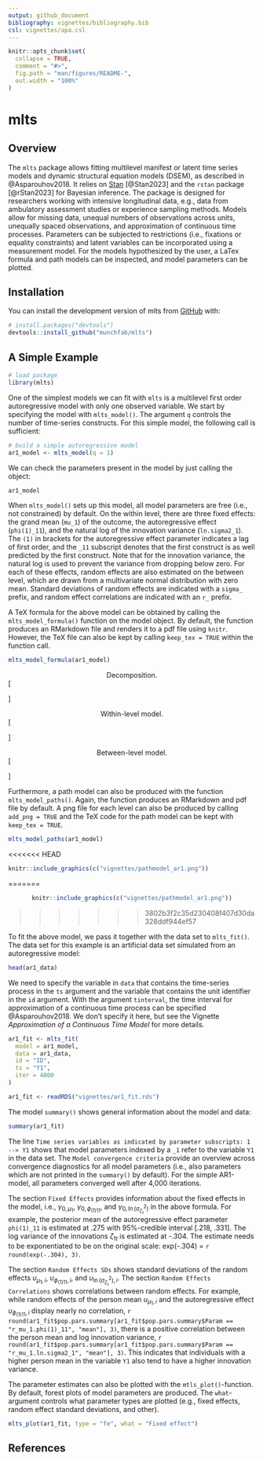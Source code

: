 ```yaml
---
output: github_document
bibliography: vignettes/bibliography.bib
csl: vignettes/apa.csl
---
```


<!-- README.md is generated from README.Rmd. Please edit that file -->

```r
knitr::opts_chunk$set(
  collapse = TRUE,
  comment = "#>",
  fig.path = "man/figures/README-",
  out.width = "100%"
)
```

# mlts

<!-- badges: start -->
<!-- badges: end -->

## Overview

The `mlts` package allows fitting multilevel manifest or latent time series models and dynamic structural equation models (DSEM), as described in @Asparouhov2018. It relies on [Stan](https://mc-stan.org) [@Stan2023] and the `rstan` package [@rStan2023] for Bayesian inference. The package is designed for researchers working with intensive longitudinal data, e.g., data from ambulatory assessment studies or experience sampling methods. Models allow for missing data, unequal numbers of observations across units, unequally spaced observations, and approximation of continuous time processes. Parameters can be subjected to restrictions (i.e., fixations or equality constraints) and latent variables can be incorporated using a measurement model. For the models hypothesized by the user, a LaTex formula and path models can be inspected, and model parameters can be plotted.

## Installation

You can install the development version of mlts from [GitHub](https://github.com/) with:

``` r
# install.packages("devtools")
devtools::install_github("munchfab/mlts")
```

## A Simple Example

```r
# load package
library(mlts)
```

One of the simplest models we can fit with `mlts` is a multilevel first order autoregressive model with only one observed variable. We start by specifying the model with `mlts_model()`. The argument `q` controls the number of time-series constructs. For this simple model, the following call is sufficient:

```r
# build a simple autoregressive model
ar1_model <- mlts_model(q = 1)
```

We can check the parameters present in the model by just calling the object:

```r
ar1_model
```

When `mlts_model()` sets up this model, all model parameters are free (i.e., not constrained) by default. On the within level, there are three fixed effects: the grand mean (`mu_1`) of the outcome, the autoregressive effect (`phi(1)_11`), and the natural log of the innovation variance (`ln.sigma2_1`). The `(1)` in brackets for the autoregressive effect parameter indicates a lag of first order, and the `_11` subscript denotes that the first construct is as well predicted by the first construct. Note that for the innovation variance, the natural log is used to prevent the variance from dropping below zero. For each of these effects, random effects are also estimated on the between level, which are drawn from a multivariate normal distribution with zero mean. Standard deviations of random effects are indicated with a `sigma_` prefix, and random effect correlations are indicated with an `r_` prefix.

A TeX formula for the above model can be obtained by calling the `mlts_model_formula()` function on the model object. By default, the function produces an RMarkdown file and renders it to a pdf file using `knitr`. However, the TeX file can also be kept by calling `keep_tex = TRUE` within the function call.

```r
mlts_model_formula(ar1_model)
```

<center>
Decomposition.
</center>

\[
\begin{gathered} \begin{bmatrix}
y_{1, it} \\
\end{bmatrix} = \begin{bmatrix}
\mu_{1,i} \\
\end{bmatrix}
+
\begin{bmatrix}
y_{1, it}^w \\
\end{bmatrix} \end{gathered}
\]
\vspace{2em}

<center>
Within-level model.
</center>

\[
\begin{gathered} \begin{bmatrix}
y_{1, it}^w \\
\end{bmatrix} = \begin{bmatrix} \phi_{(1)11,i} \\ \end{bmatrix} \begin{bmatrix} y_{1,i(t - 1)}^w \\ \end{bmatrix} +  \begin{bmatrix} \zeta_{1, it} \\ \end{bmatrix} ,\\ 
\text{with}~\zeta_{1,it} \sim \mathit{N}(0, \sigma^2_{\zeta_{1},i})  \end{gathered}
\]
\vspace{2em}

<center>
Between-level model.
</center>

\[
\begin{gathered} \begin{bmatrix} \mu_{1,i}\\
\phi_{(1)11,i}\\
\ln(\sigma^2_{\zeta_{1},i})\\ \end{bmatrix} = \begin{bmatrix} \gamma_{0,\mu_{1}}\\
\gamma_{0,\phi_{(1)11}}\\
\gamma_{0,\ln(\sigma^2_{\zeta_{1}})}\\ \end{bmatrix} +
  \begin{bmatrix} \upsilon_{\mu_{1},i}\\
\upsilon_{\phi_{(1)11},i}\\
\upsilon_{\ln(\sigma^2_{\zeta_{1}}),i}\\ \end{bmatrix} ,\\ 
\text{with}~
  \upsilon_{i} \sim \mathit{MVN}(\mathbf{0}, \mathbf{\Omega})  \end{gathered}
\]

Furthermore, a path model can also be produced with the function `mlts_model_paths()`. Again, the function produces an RMarkdown and pdf file by default. A png file for each level can also be produced by calling `add_png = TRUE` and the TeX code for the path model can be kept with `keep_tex = TRUE`.

```r
mlts_model_paths(ar1_model)
```

<<<<<<< HEAD
<p align="center">
```r
knitr::include_graphics(c("vignettes/pathmodel_ar1.png"))
```
</p>
=======
<center>
```r
knitr::include_graphics(c("vignettes/pathmodel_ar1.png"))
```
</center>
>>>>>>> 3802b3f2c35d230408f407d30da328ddf944ef57

To fit the above model, we pass it together with the data set to `mlts_fit()`. The data set for this example is an artificial data set simulated from an autoregressive model:

```r
head(ar1_data)
```

We need to specify the variable in `data` that contains the time-series process in the `ts` argument and the variable that contains the unit identifier in the `id` argument. With the argument `tinterval`, the time interval for approximation of a continuous time process can be specified @Asparouhov2018. We don't specify it here, but see the Vignette *Approximation of a Continuous Time Model* for more details.

```r
ar1_fit <- mlts_fit(
  model = ar1_model,
  data = ar1_data,
  id = "ID",
  ts = "Y1",
  iter = 4000
)
```

```r
ar1_fit <- readRDS("vignettes/ar1_fit.rds")
```

The model `summary()` shows general information about the model and data:

```r
summary(ar1_fit)
```

The line `Time series variables as indicated by parameter subscripts: 1 --> Y1` shows that model parameters indexed by a `_1` refer to the variable `Y1` in the data set.
The `Model convergence criteria` provide an overview across convergence diagnostics for all model parameters (i.e., also parameters which are not printed in the `summary()` by default).
For the simple AR1-model, all parameters converged well after 4,000 iterations.

The section `Fixed Effects` provides information about the fixed effects in the model, i.e., $\gamma_{0, \mu_1}$, $\gamma_{0, \phi_{(1)11}}$, and $\gamma_{0,\ln(\sigma^2_{\zeta_{1}})}$ in the above formula.
For example, the posterior mean of the autoregressive effect parameter `phi(1)_11` is estimated at .275 with 95%-credible interval [.218, .331].
The log variance of the innovations $\zeta_{1t}$ is estimated at -.304.
The estimate needs to be exponentiated to be on the original scale: exp(-.304) = `r round(exp(-.304), 3)`.

The section `Random Effects SDs` shows standard deviations of the random effects $\upsilon_{\mu_{1},i}$, $\upsilon_{\phi_{(1)11},i}$, and $\upsilon_{\ln(\sigma^2_{\zeta_{1}}),i}$.
The section `Random Effects Correlations` shows correlations between random effects. For example, while random effects of the person mean $\upsilon_{\mu_{1},i}$ and the autoregressive effect $\upsilon_{\phi_{(1)11},i}$ display nearly no correlation, `r round(ar1_fit$pop.pars.summary[ar1_fit$pop.pars.summary$Param == "r_mu_1.phi(1)_11", "mean"], 3)`,
there is a positive correlation between the person mean and log innovation variance,
`r round(ar1_fit$pop.pars.summary[ar1_fit$pop.pars.summary$Param == "r_mu_1.ln.sigma2_1", "mean"], 3)`. This indicates that individuals with a higher person mean in the variable `Y1` also tend to have a higher innovation variance.

The parameter estimates can also be plotted with the `mtls_plot()`-function. By default, forest plots of model parameters are produced. The `what`-argument controls what parameter types are plotted (e.g., fixed effects, random effect standard deviations, and other).

```r
mlts_plot(ar1_fit, type = "fe", what = "Fixed effect")
```

## References
